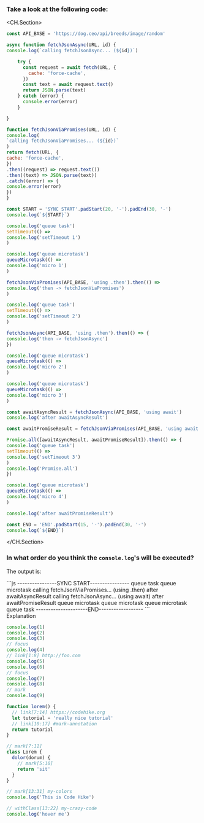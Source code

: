 
### Take a look at the following code:

<CH.Section>

```js
const API_BASE = 'https://dog.ceo/api/breeds/image/random'

async function fetchJsonAsync(URL, id) {
console.log(`calling fetchJsonAsync... (${id})`)

    try {
      const request = await fetch(URL, {
        cache: 'force-cache',
      })
      const text = await request.text()
      return JSON.parse(text)
    } catch (error) {
      console.error(error)
    }

}

function fetchJsonViaPromises(URL, id) {
console.log(
`calling fetchJsonViaPromises... (${id})`
)
return fetch(URL, {
cache: 'force-cache',
})
.then((request) => request.text())
.then((text) => JSON.parse(text))
.catch((error) => {
console.error(error)
})
}

const START = 'SYNC START'.padStart(20, '-').padEnd(30, '-')
console.log(`${START}`)

console.log('queue task')
setTimeout(() =>
console.log('setTimeout 1')
)

console.log('queue microtask')
queueMicrotask(() =>
console.log('micro 1')
)

fetchJsonViaPromises(API_BASE, 'using .then').then(() =>
console.log('then -> fetchJsonViaPromises')
)

console.log('queue task')
setTimeout(() =>
console.log('setTimeout 2')
)

fetchJsonAsync(API_BASE, 'using .then').then(() => {
console.log('then -> fetchJsonAsync')
})

console.log('queue microtask')
queueMicrotask(() =>
console.log('micro 2')
)

console.log('queue microtask')
queueMicrotask(() =>
console.log('micro 3')
)

const awaitAsyncResult = fetchJsonAsync(API_BASE, 'using await')
console.log('after awaitAsyncResult')

const awaitPromiseResult = fetchJsonViaPromises(API_BASE, 'using await')

Promise.all([awaitAsyncResult, awaitPromiseResult]).then(() => {
console.log('queue task')
setTimeout(() =>
console.log('setTimeout 3')
)
console.log('Promise.all')
})

console.log('queue microtask')
queueMicrotask(() =>
console.log('micro 4')
)

console.log('after awaitPromiseResult')

const END = 'END'.padStart(15, '-').padEnd(30, '-')
console.log(`${END}`)
```

</CH.Section>

### In what order do you think the `console.log`'s will be executed?

<Answer>

The output is:

<div>
<CH.Section>
```js
----------------SYNC START----------------
queue task
queue microtask
calling fetchJsonViaPromises... (using .then)
after awaitAsyncResult
calling fetchJsonAsync... (using await)
after awaitPromiseResult
queue microtask
queue microtask
queue microtask
queue task
---------------------END------------------
```
</CH.Section>
</div>

<Heading tag={HEADING_LEVELS.h4} textDecorationStyle={HEADING_STYLES.dashed}>
  Explanation
</Heading>

<Excalidraw data={excalidraw} name="closure-scope" />

</Answer>

```js focus=2 mark=4[12:18]
console.log(1)
console.log(2)
console.log(3)
// focus
console.log(4)
// link[1:8] http://foo.com
console.log(5)
console.log(6)
// focus
console.log(7)
console.log(8)
// mark
console.log(9)
```

```js
function lorem() {
  // link[7:14] https://codehike.org
  let tutorial = 'really nice tutorial'
  // link[10:17] #mark-annotation
  return tutorial
}
```

```js
// mark[7:11]
class Lorem {
  dolor(dorum) {
    // mark[5:10]
    return 'sit'
  }
}
```

```js
// mark[13:31] my-colors
console.log('This is Code Hike')
```

```js
// withClass[13:22] my-crazy-code
console.log('hover me')
```
